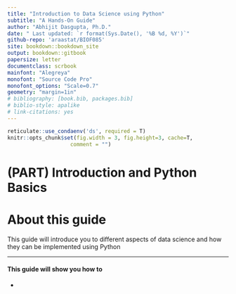 ```yaml
---
title: "Introduction to Data Science using Python"
subtitle: "A Hands-On Guide"
author: "Abhijit Dasgupta, Ph.D."
date: " Last updated: `r format(Sys.Date(), '%B %d, %Y')`"
github-repo: 'araastat/BIOF085'
site: bookdown::bookdown_site
output: bookdown::gitbook
papersize: letter
documentclass: scrbook
mainfont: "Alegreya"
monofont: "Source Code Pro"
monofont_options: "Scale=0.7"
geometry: "margin=1in"
# bibliography: [book.bib, packages.bib]
# biblio-style: apalike
# link-citations: yes
---
```


```r
reticulate::use_condaenv('ds', required = T)
knitr::opts_chunk$set(fig.width = 3, fig.height=3, cache=T, 
                    comment = "")
```

# (PART) Introduction and Python Basics {-}
# About this guide

This guide will introduce you to different aspects of data science and
how they can be implemented using Python

---

#### This guide will show you how to {-}

+ 
